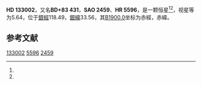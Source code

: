 {{Starbox begin
| name = HD 133002
}}
{{Starbox observe
| epoch = [[J2000.0|J2000.0]]
| constell = {{星座名待查}}<ref name=SIMBAD>{{cite web
 | url=http://simbad.u-strasbg.fr/simbad/sim-id?Ident=HR+5596
 | title=Pulsating variable Star
 | publisher=Centre de Données astronomiques de Strasbourg
 | work=SIMBAD
 | accessdate=2012-07-13
 | archive-date=2016-03-17
 | archive-url=https://web.archive.org/web/20160317083841/http://simbad.u-strasbg.fr/simbad/sim-id?Ident=HR+5596
 | dead-url=no
 }}</ref><ref name=DATA>{{cite web
 | url=http://vizier.u-strasbg.fr/viz-bin/VizieR-5?-out.add=.&-source=5050&-corr=PK=HR&-out.max=9999&HR=5596
 | title=VizieR Detailed Page
 | accessdate=2012-07-13
 | archive-date=2016-03-05
 | archive-url=https://web.archive.org/web/20160305014359/http://vizier.u-strasbg.fr/viz-bin/VizieR-5?-out.add=.&-source=5050&-corr=PK=HR&-out.max=9999&HR=5596
 | dead-url=no
 }}</ref>
| 星官 = 
| ra = {{RA|14|50|20.4}}<ref name=SIMBAD /><ref name=DATA />
| dec = {{DEC|+82|30|43}}<ref name=SIMBAD /><ref name=DATA />
| appmag_v = 5.64<ref name=SIMBAD /><ref name=DATA />
}}
{{Starbox character
| class = F9V<ref name=SIMBAD /><ref name=DATA />
| b-v = 0.68<ref name=SIMBAD /><ref name=DATA />
| u-b = 0.17<ref name=SIMBAD /><ref name=DATA />
| r-i = <ref name=SIMBAD /><ref name=DATA />
| variable = 
}}
{{Starbox astrometry
| radial_v = 0.17
| prop_mo_ra = -43
| parallax = 0.016
| p_error = 
}}
{{Starbox catalog
| names =BD+83 431，[[SAO星表|SAO]] 2459，[[HD星表|HD]] 133002，[[HR星表|HR]] 5596}}
{{Starbox reference |Simbad=HR+5596}}
{{Starbox end}}

'''HD 133002'''，又名'''BD+83 431'''，'''SAO 2459'''、'''HR 5596'''，是一颗恒星<ref name=SIMBAD /><ref name=DATA />，视星等为5.64，位于[[銀道座標系|銀經]]118.49，[[銀道座標系|銀緯]]33.56，其[[B1900.0|B1900.0]]坐标为赤經{{RA|14|57|2.9}}，赤緯{{DEC|+82|33.56|22}}。

== 参考文献 ==
{{reflist}}

{{star-stub}}

[[Category:HD和HDE天體|133002]]
[[Category:HR天體|5596]]
[[Category:SAO天體|2459]]